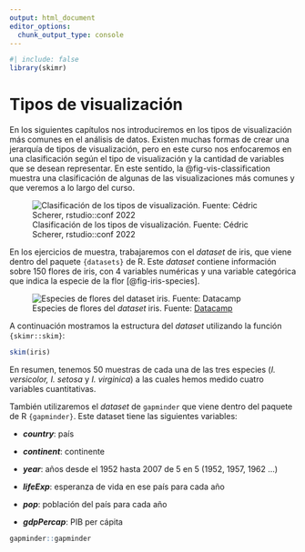 ```yaml
---
output: html_document
editor_options: 
  chunk_output_type: console
---
```


```r
#| include: false
library(skimr)
```

# Tipos de visualización {#sec-visualization-types}

En los siguientes capítulos nos introduciremos en los tipos de visualización más comunes en el análisis de datos. Existen muchas formas de crear una jerarquía de tipos de visualización, pero en este curso nos enfocaremos en una clasificación según el tipo de visualización y la cantidad de variables que se desean representar. En este sentido, la @fig-vis-classification muestra una clasificación de algunas de las visualizaciones más comunes y que veremos a lo largo del curso.

![Clasificación de los tipos de visualización. Fuente: Cédric Scherer, rstudio::conf 2022](images/cheatsheet-visualization.jpg){#fig-vis-classification fig-align="center"}

En los ejercicios de muestra, trabajaremos con el *dataset* de iris, que viene dentro del paquete `{datasets}` de R. Este *dataset* contiene información sobre 150 flores de iris, con 4 variables numéricas y una variable categórica que indica la especie de la flor [@fig-iris-species].

![Especies de flores del *dataset* iris. Fuente: [Datacamp](https://www.datacamp.com/tutorial/machine-learning-in-r){target="_blank"}](images/iris-species.png){#fig-iris-species fig-align="center"}

A continuación mostramos la estructura del *dataset* utilizando la función `{skimr::skim}`:

```r
skim(iris)
```

En resumen, tenemos 50 muestras de cada una de las tres especies (*I. versicolor, I. setosa* y *I. virginica*) a las cuales hemos medido cuatro variables cuantitativas.

También utilizaremos el *dataset* de `gapminder` que viene dentro del paquete de R `{gapminder}`. Este dataset tiene las siguientes variables:

-   ***country***: país

-   ***continent***: continente

-   ***year***: años desde el 1952 hasta 2007 de 5 en 5 (1952, 1957, 1962 ...)

-   ***lifeExp***: esperanza de vida en ese país para cada año

-   ***pop***: población del país para cada año

-   ***gdpPercap***: PIB per cápita

```r
gapminder::gapminder
```
